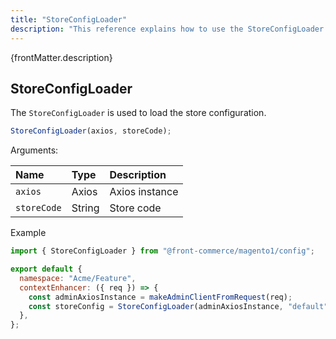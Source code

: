 ```yaml
---
title: "StoreConfigLoader"
description: "This reference explains how to use the StoreConfigLoader."
---
```


<p>{frontMatter.description}</p>

## StoreConfigLoader

The `StoreConfigLoader` is used to load the store configuration.

```js
StoreConfigLoader(axios, storeCode);
```

Arguments:

| Name        | Type    | Description                  |
| :---------- | :------ | :--------------------------- |
| `axios`     | Axios   | Axios instance               |
| `storeCode` | String  | Store code                   |

Example

```js
import { StoreConfigLoader } from "@front-commerce/magento1/config";

export default {
  namespace: "Acme/Feature",
  contextEnhancer: ({ req }) => {
    const adminAxiosInstance = makeAdminClientFromRequest(req);
    const storeConfig = StoreConfigLoader(adminAxiosInstance, "default");
  },
};
```
